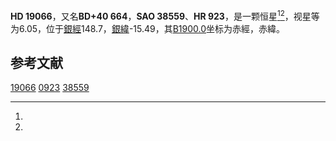 {{Starbox begin
| name = HD 19066
}}
{{Starbox observe
| epoch = [[J2000.0|J2000.0]]
| constell = {{星座名待查}}<ref name=SIMBAD>{{cite web
 | url=http://simbad.u-strasbg.fr/simbad/sim-id?Ident=HR+923
 | title =Pulsating variable Star
 | publisher=Centre de Données astronomiques de Strasbourg
 | work=SIMBAD
 | accessdate=2012-07-13}}</ref><ref name=DATA>{{cite web
 | url=http://vizier.u-strasbg.fr/viz-bin/VizieR-5?-out.add=.&-source=5050&-corr=PK=HR&-out.max=9999&HR=923
 | title=VizieR Detailed Page
 | accessdate=2012-07-13
 | archive-date=2019-02-16
 | archive-url=https://web.archive.org/web/20190216094651/http://vizier.u-strasbg.fr/viz-bin/VizieR-5?-out.add=.&-source=5050&-corr=PK=HR&-out.max=9999&HR=923
 | dead-url=no
 }}</ref>
| 星官 = 
| ra = {{RA|3|5|20.8}}<ref name=SIMBAD /><ref name=DATA />
| dec = {{DEC|+40|34|57}}<ref name=SIMBAD /><ref name=DATA />
| appmag_v = 6.05<ref name=SIMBAD /><ref name=DATA />
}}
{{Starbox character
| class = K0III<ref name=SIMBAD /><ref name=DATA />
| b-v = 1.01<ref name=SIMBAD /><ref name=DATA />
| u-b = <ref name=SIMBAD /><ref name=DATA />
| r-i = <ref name=SIMBAD /><ref name=DATA />
| variable = 
}}
{{Starbox astrometry
| radial_v = 
| prop_mo_ra = -34
| parallax = 
| p_error = 
}}
{{Starbox catalog
| names =BD+40 664，[[SAO星表|SAO]] 38559，[[HD星表|HD]] 19066，[[HR星表|HR]] 923}}
{{Starbox reference |Simbad=HR+923}}
{{Starbox end}}

'''HD 19066'''，又名'''BD+40 664'''，'''SAO 38559'''、'''HR 923'''，是一颗恒星<ref name=SIMBAD /><ref name=DATA />，视星等为6.05，位于[[銀道座標系|銀經]]148.7，[[銀道座標系|銀緯]]-15.49，其[[B1900.0|B1900.0]]坐标为赤經{{RA|2|58|52.7}}，赤緯{{DEC|+40|-15.49|32}}。

== 参考文献 ==
{{reflist}}

{{star-stub}}

[[Category:HD和HDE天體|19066]]
[[Category:HR天體|0923]]
[[Category:SAO天體|38559]]
